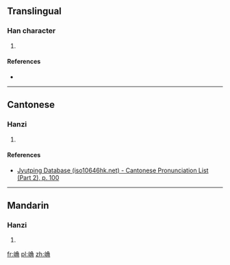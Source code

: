 ==Translingual==

===Han character===
{{Han char|rn=46|rad=山|as=07|sn=10|four=|canj=UNBQ,XUNBQ|ids=⿰山角}}

# {{defn|Han|sort=山07}}

====References====
* {{Han ref|kx=0312.301|hdz=10775.170|uh=5D05|ud=23813}}

----

==Cantonese==

===Hanzi===
{{yue-hanzi|jyut=[[gok3]]|y=gok3}}

# {{defn|lang=yue|sort=山07}}

====References====
* [http://www.iso10646hk.net/jp/document/download.jsp Jyutping Database (iso10646hk.net) - Cantonese Pronunciation List (Part 2), p. 100]

----

==Mandarin==

===Hanzi===
{{cmn-hanzi|pin=[[què]] ([[que4]])|wg=ch'üeh<sup>4</sup>}}

# {{defn|lang=cmn|sort=山07}}

[[fr:崅]]
[[pl:崅]]
[[zh:崅]]